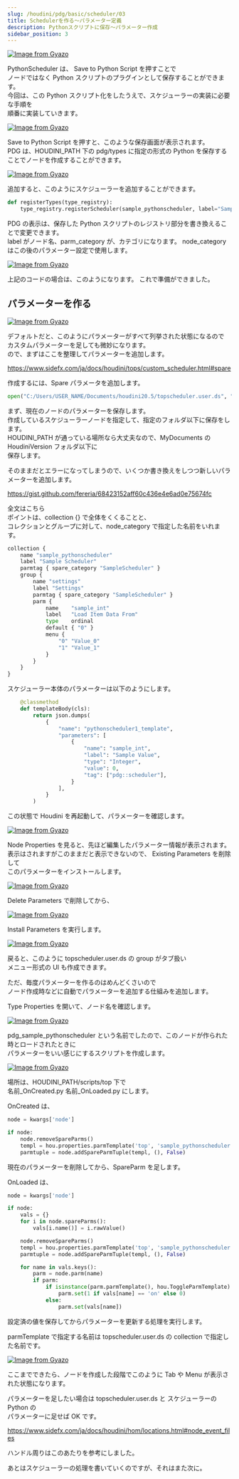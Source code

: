 ```yaml
---
slug: /houdini/pdg/basic/scheduler/03
title: Schedulerを作る～パラメーター定義
description: Pythonスクリプトに保存～パラメーター作成
sidebar_position: 3
---
```


[![Image from Gyazo](https://i.gyazo.com/48982e674c41b5f009a317fa45528c67.png)](https://gyazo.com/48982e674c41b5f009a317fa45528c67)

PythonScheduler は、 Save to Python Script を押すことで  
ノードではなく Python スクリプトのプラグインとして保存することができます。  
今回は、この Python スクリプト化をしたうえで、スケジューラーの実装に必要な手順を  
順番に実装していきます。

[![Image from Gyazo](https://i.gyazo.com/3a50431958e1f9725df46aae8a5de6fb.png)](https://gyazo.com/3a50431958e1f9725df46aae8a5de6fb)

Save to Python Script を押すと、このような保存画面が表示されます。  
PDG は、HOUDINI_PATH 下の pdg/types に指定の形式の Python を保存することでノードを作成することができます。

[![Image from Gyazo](https://i.gyazo.com/fbaecde66e40627c16584038c979cea0.png)](https://gyazo.com/fbaecde66e40627c16584038c979cea0)

追加すると、このようにスケジューラーを追加することができます。

```python
def registerTypes(type_registry):
    type_registry.registerScheduler(sample_pythonscheduler, label="Sample Scheduler", parm_category="OrigScheduler",node_category="SampleScheduler")
```

PDG の表示は、保存した Python スクリプトのレジストリ部分を書き換えることで変更できます。  
label がノード名、parm_category が、カテゴリになります。
node_category はこの後のパラメーター設定で使用します。

[![Image from Gyazo](https://i.gyazo.com/a252f2992e0d90f76138def2550ff8e0.png)](https://gyazo.com/a252f2992e0d90f76138def2550ff8e0)

上記のコードの場合は、このようになります。
これで準備ができました。

## パラメーターを作る

[![Image from Gyazo](https://i.gyazo.com/7be706bc9140160620ce2cb85bfac993.png)](https://gyazo.com/7be706bc9140160620ce2cb85bfac993)

デフォルトだと、このようにパラメーターがすべて列挙された状態になるので  
カスタムパラメーターを足しても微妙になります。  
ので、まずはここを整理してパラメーターを追加します。

https://www.sidefx.com/ja/docs/houdini/tops/custom_scheduler.html#spare

作成するには、Spare パラメータを追加します。

```python
open("C:/Users/USER_NAME/Documents/houdini20.5/topscheduler.user.ds", "w").write(hou.node("/tasks/topnet1/pdg_sample_pythonscheduler1").parmTemplateGroup().asDialogScript(full_info=True))
```

まず、現在のノードのパラメーターを保存します。  
作成しているスケジューラーノードを指定して、指定のフォルダ以下に保存をします。  
HOUDINI_PATH が通っている場所なら大丈夫なので、MyDocuments の HoudiniVersion フォルダ以下に  
保存します。

そのままだとエラーになってしまうので、いくつか書き換えをしつつ新しいパラメーターを追加します。

https://gist.github.com/fereria/68423152aff60c436e4e6ad0e75674fc

全文はこちら  
ポイントは、collection {} で全体をくくることと、  
コレクションとグループに対して、node_category で指定した名前をいれます。

```python
collection {
    name "sample_pythonscheduler"
    label "Sample Scheduler"
    parmtag { spare_category "SampleScheduler" }
    group {
        name "settings"
        label "Settings"
        parmtag { spare_category "SampleScheduler" }
        parm {
            name    "sample_int"
            label   "Load Item Data From"
            type    ordinal
            default { "0" }
            menu {
                "0" "Value_0"
                "1" "Value_1"
            }
        }
    }
}
```

スケジューラー本体のパラメーターは以下のようにします。

```python
    @classmethod
    def templateBody(cls):
        return json.dumps(
            {
                "name": "pythonscheduler1_template",
                "parameters": [
                    {
                        "name": "sample_int",
                        "label": "Sample Value",
                        "type": "Integer",
                        "value": 0,
                        "tag": ["pdg::scheduler"],
                    }
                ],
            }
        )

```

この状態で Houdini を再起動して、パラメーターを確認します。

[![Image from Gyazo](https://i.gyazo.com/f53b8b582d25ecbe4d8291c4452fac47.png)](https://gyazo.com/f53b8b582d25ecbe4d8291c4452fac47)

Node Properties を見ると、先ほど編集したパラメーター情報が表示されます。  
表示はされますがこのままだと表示できないので、 Existing Parameters を削除して  
このパラメーターをインストールします。

[![Image from Gyazo](https://i.gyazo.com/72933601a9a704941d67490dcba69e3c.png)](https://gyazo.com/72933601a9a704941d67490dcba69e3c)

Delete Parameters で削除してから、

[![Image from Gyazo](https://i.gyazo.com/14c24c55620c79fb07e43c66463eaf10.png)](https://gyazo.com/14c24c55620c79fb07e43c66463eaf10)

Install Parameters を実行します。

[![Image from Gyazo](https://i.gyazo.com/11d620ea5b14f109380454918e49bbd9.png)](https://gyazo.com/11d620ea5b14f109380454918e49bbd9)

戻ると、このように topscheduler.user.ds の group がタブ扱い  
メニュー形式の UI も作成できます。

ただ、毎度パラメーターを作るのはめんどくさいので  
ノード作成時などに自動でパラメーターを追加する仕組みを追加します。

Type Properties を開いて、ノード名を確認します。

[![Image from Gyazo](https://i.gyazo.com/d939bd97ec4ba99a1d5baa9f6c8e4aff.png)](https://gyazo.com/d939bd97ec4ba99a1d5baa9f6c8e4aff)

pdg_sample_pythonscheduler という名前でしたので、このノードが作られた時とロードされたときに  
パラメーターをいい感じにするスクリプトを作成します。

[![Image from Gyazo](https://i.gyazo.com/9741204058e5c86527a36a3bff509ceb.png)](https://gyazo.com/9741204058e5c86527a36a3bff509ceb)

場所は、HOUDINI_PATH/scripts/top 下で  
名前\_OnCreated.py 名前\_OnLoaded.py にします。

OnCreated は、

```python
node = kwargs['node']

if node:
    node.removeSpareParms()
    templ = hou.properties.parmTemplate('top', 'sample_pythonscheduler')
    parmtuple = node.addSpareParmTuple(templ, (), False)
```

現在のパラメーターを削除してから、SpareParm を足します。

OnLoaded は、

```python
node = kwargs['node']

if node:
    vals = {}
    for i in node.spareParms():
        vals[i.name()] = i.rawValue()

    node.removeSpareParms()
    templ = hou.properties.parmTemplate('top', 'sample_pythonscheduler')
    parmtuple = node.addSpareParmTuple(templ, (), False)

    for name in vals.keys():
        parm = node.parm(name)
        if parm:
            if isinstance(parm.parmTemplate(), hou.ToggleParmTemplate):
                parm.set(1 if vals[name] == 'on' else 0)
            else:
                parm.set(vals[name])
```

設定済の値を保存してからパラメーターを更新する処理を実行します。

parmTemplate で指定する名前は topscheduler.user.ds の collection で指定した名前です。

[![Image from Gyazo](https://i.gyazo.com/2379fbe84e3a8dc1065437dded592f40.png)](https://gyazo.com/2379fbe84e3a8dc1065437dded592f40)

ここまでできたら、ノードを作成した段階でこのように Tab や Menu が表示された状態になります。

パラメーターを足したい場合は topscheduler.user.ds と スケジューラーの Python の  
パラメーターに足せば OK です。

https://www.sidefx.com/ja/docs/houdini/hom/locations.html#node_event_files

ハンドル周りはこのあたりを参考にしました。

あとはスケジューラーの処理を書いていくのですが、それはまた次に。
